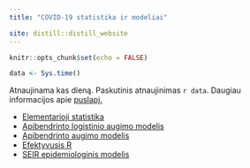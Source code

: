 ```yaml
---
title: "COVID-19 statistika ir modeliai"

site: distill::distill_website
---
```


```r
knitr::opts_chunk$set(echo = FALSE)

```

```r
data <- Sys.time()
```
Atnaujinama kas dieną. Paskutinis atnaujinimas `r data`. Daugiau informacijos apie [puslapį.](about.html)

  - [Elementarioji statistika](stats.html)
  - [Apibendrinto logistinio augimo modelis](glm.html)
  - [Apibendrinto augimo modelis](ggm.html)
  - [Efektyvusis R](Re.html)
  - [SEIR epidemiologinis modelis](SEIR.html)